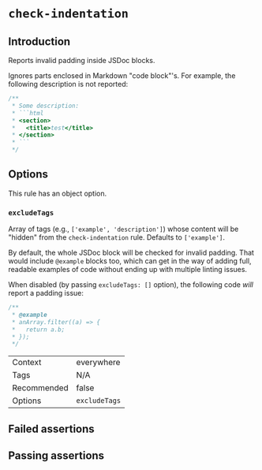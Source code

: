 # `check-indentation`

## Introduction

Reports invalid padding inside JSDoc blocks.

Ignores parts enclosed in Markdown "code block"'s. For example,
the following description is not reported:

```js
/**
 * Some description:
 * ```html
 * <section>
 *   <title>test</title>
 * </section>
 * ```
 */
```

## Options

This rule has an object option.

### `excludeTags`

Array of tags (e.g., `['example', 'description']`) whose content will be
"hidden" from the `check-indentation` rule. Defaults to `['example']`.

By default, the whole JSDoc block will be checked for invalid padding.
That would include `@example` blocks too, which can get in the way
of adding full, readable examples of code without ending up with multiple
linting issues.

When disabled (by passing `excludeTags: []` option), the following code *will*
report a padding issue:

```js
/**
 * @example
 * anArray.filter((a) => {
 *   return a.b;
 * });
 */
```

|||
|---|---|
|Context|everywhere|
|Tags|N/A|
|Recommended|false|
|Options| `excludeTags` |


## Failed assertions

<Assertions rule="checkIndentation" />

## Passing assertions

<Assertions rule="checkIndentation" passing />
